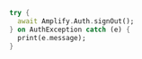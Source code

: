 ```dart
try {
  await Amplify.Auth.signOut();
} on AuthException catch (e) {
  print(e.message);
}
```
